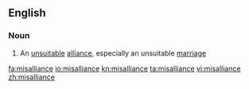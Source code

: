 ==English==

===Noun===
{{en-noun}}

# An [[unsuitable]] [[alliance]], especially an unsuitable [[marriage]]

[[fa:misalliance]]
[[io:misalliance]]
[[kn:misalliance]]
[[ta:misalliance]]
[[vi:misalliance]]
[[zh:misalliance]]